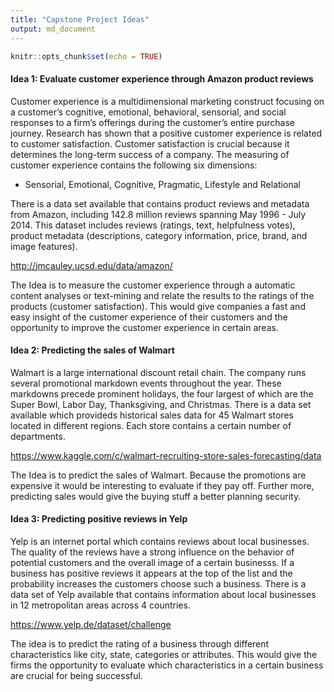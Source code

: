 ---
title: "Capstone Project Ideas"
output: md_document
---

```{r setup, include=FALSE}
knitr::opts_chunk$set(echo = TRUE)
```

#### Idea 1: Evaluate customer experience through Amazon product reviews 

Customer experience is a multidimensional marketing construct focusing on a
customer's cognitive, emotional, behavioral, sensorial, and social
responses to a firm's offerings during the customer's entire purchase
journey. Research has shown that a positive customer experience is related 
to customer satisfaction. Customer satisfaction is crucial because it 
determines the long-term success of a company. The measuring of customer 
experience contains the following six dimensions:

- Sensorial, Emotional, Cognitive,  Pragmatic, Lifestyle and Relational  

There is a data set available that contains product reviews and metadata 
from Amazon, including 142.8 million reviews spanning May 1996 - July 2014.
This dataset includes reviews (ratings, text, helpfulness votes), 
product metadata (descriptions, category information, price, brand, 
and image features). 

<http://jmcauley.ucsd.edu/data/amazon/>

The Idea is to measure the customer experience through a automatic
content analyses or text-mining and relate the results to the ratings of the products
(customer satisfaction). This would give companies a fast and easy insight of the customer experience of their customers and the opportunity to improve the customer experience in certain areas. 
 

#### Idea 2: Predicting the sales of Walmart

Walmart is a large international discount retail chain. The company runs several promotional markdown events throughout the year. These markdowns precede prominent holidays, the four largest of which are the Super Bowl, Labor Day, Thanksgiving, and Christmas. There is a data
set available which provideds historical sales data for 45 Walmart stores located in different regions. Each store contains a certain number of departments.

<https://www.kaggle.com/c/walmart-recruiting-store-sales-forecasting/data> 

The Idea is to predict the sales of Walmart. Because the promotions are expensive it would
be interesting to evaluate if they pay off. Further more, predicting sales would give the buying stuff a better planning security. 


#### Idea 3: Predicting positive reviews in Yelp

Yelp is an internet portal which contains reviews about local businesses. The quality of
the reviews have a strong influence on the behavior of potential customers and the
overall image of a certain businesss. If a business has positive reviews it appears at the top
of the list and the probability increases the customers choose such a business. There is a data set of Yelp available that contains information about local businesses in 12 metropolitan areas across 4 countries. 

<https://www.yelp.de/dataset/challenge> 

The idea is to predict the rating of a business through different characteristics like city, state, categories or attributes. This would give the firms the opportunity to evaluate
which characteristics in a certain business are crucial for being successful. 



